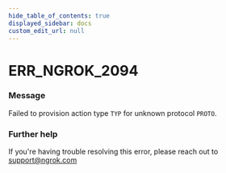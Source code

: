 ```yaml
---
hide_table_of_contents: true
displayed_sidebar: docs
custom_edit_url: null
---
```



# ERR_NGROK_2094

### Message

Failed to provision action type `TYP` for unknown protocol `PROTO`.

### Further help

If you're having trouble resolving this error, please reach out to [support@ngrok.com](mailto:support@ngrok.com?subject=Help%20with%20ERR_NGROK_2094)

<ErrorDetails error="err_ngrok_2094" />

